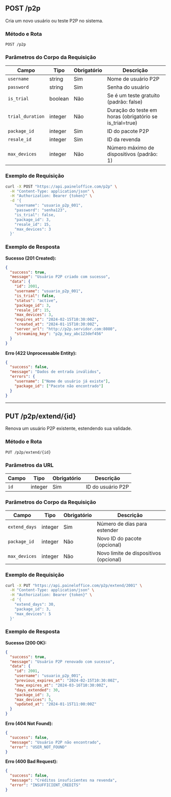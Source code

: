 
## POST /p2p

Cria um novo usuário ou teste P2P no sistema.

### Método e Rota
```
POST /p2p
```

### Parâmetros do Corpo da Requisição

| Campo | Tipo | Obrigatório | Descrição |
|-------|------|-------------|-----------|
| `username` | string | Sim | Nome de usuário P2P |
| `password` | string | Sim | Senha do usuário |
| `is_trial` | boolean | Não | Se é um teste gratuito (padrão: false) |
| `trial_duration` | integer | Não | Duração do teste em horas (obrigatório se is_trial=true) |
| `package_id` | integer | Sim | ID do pacote P2P |
| `resale_id` | integer | Sim | ID da revenda |
| `max_devices` | integer | Não | Número máximo de dispositivos (padrão: 1) |

### Exemplo de Requisição

```bash
curl -X POST "https://api.paineloffice.com/p2p" \
  -H "Content-Type: application/json" \
  -H "Authorization: Bearer {token}" \
  -d '{
    "username": "usuario_p2p_001",
    "password": "senha123",
    "is_trial": false,
    "package_id": 3,
    "resale_id": 15,
    "max_devices": 3
  }'
```

### Exemplo de Resposta

**Sucesso (201 Created):**
```json
{
  "success": true,
  "message": "Usuário P2P criado com sucesso",
  "data": {
    "id": 2001,
    "username": "usuario_p2p_001",
    "is_trial": false,
    "status": "active",
    "package_id": 3,
    "resale_id": 15,
    "max_devices": 3,
    "expires_at": "2024-02-15T10:30:00Z",
    "created_at": "2024-01-15T10:30:00Z",
    "server_url": "http://p2p.servidor.com:8080",
    "streaming_key": "p2p_key_abc123def456"
  }
}
```

**Erro (422 Unprocessable Entity):**
```json
{
  "success": false,
  "message": "Dados de entrada inválidos",
  "errors": {
    "username": ["Nome de usuário já existe"],
    "package_id": ["Pacote não encontrado"]
  }
}
```

---

## PUT /p2p/extend/{id}

Renova um usuário P2P existente, estendendo sua validade.

### Método e Rota
```
PUT /p2p/extend/{id}
```

### Parâmetros da URL

| Campo | Tipo | Obrigatório | Descrição |
|-------|------|-------------|-----------|
| `id` | integer | Sim | ID do usuário P2P |

### Parâmetros do Corpo da Requisição

| Campo | Tipo | Obrigatório | Descrição |
|-------|------|-------------|-----------|
| `extend_days` | integer | Sim | Número de dias para estender |
| `package_id` | integer | Não | Novo ID do pacote (opcional) |
| `max_devices` | integer | Não | Novo limite de dispositivos (opcional) |

### Exemplo de Requisição

```bash
curl -X PUT "https://api.paineloffice.com/p2p/extend/2001" \
  -H "Content-Type: application/json" \
  -H "Authorization: Bearer {token}" \
  -d '{
    "extend_days": 30,
    "package_id": 3,
    "max_devices": 5
  }'
```

### Exemplo de Resposta

**Sucesso (200 OK):**
```json
{
  "success": true,
  "message": "Usuário P2P renovado com sucesso",
  "data": {
    "id": 2001,
    "username": "usuario_p2p_001",
    "previous_expires_at": "2024-02-15T10:30:00Z",
    "new_expires_at": "2024-03-16T10:30:00Z",
    "days_extended": 30,
    "package_id": 3,
    "max_devices": 5,
    "updated_at": "2024-01-15T11:00:00Z"
  }
}
```

**Erro (404 Not Found):**
```json
{
  "success": false,
  "message": "Usuário P2P não encontrado",
  "error": "USER_NOT_FOUND"
}
```

**Erro (400 Bad Request):**
```json
{
  "success": false,
  "message": "Créditos insuficientes na revenda",
  "error": "INSUFFICIENT_CREDITS"
}
```